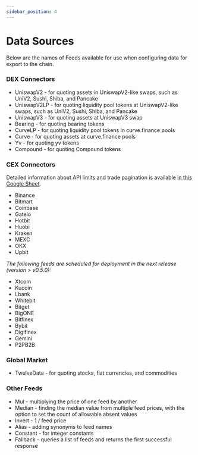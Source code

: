 ```yaml
---
sidebar_position: 4
---
```


# Data Sources

Below are the names of Feeds available for use when configuring data for export to the chain.

### DEX Connectors

- UniswapV2 - for quoting assets in UniswapV2-like swaps, such as UniV2, Sushi, Shiba, and Pancake
- UniswapV2LP - for quoting liquidity pool tokens at UniswapV2-like swaps, such as UniV2, Sushi, Shiba, and Pancake
- UniswapV3 - for quoting assets at UniswapV3 swap
- Bearing - for quoting bearing tokens
- CurveLP - for quoting liquidity pool tokens in curve.finance pools
- Curve - for quoting assets at curve.finance pools
- Yv - for quoting yv tokens
- Compound - for quoting Compound tokens

### CEX Connectors

Detailed information about API limits and trade pagination is available [in this Google Sheet](https://docs.google.com/spreadsheets/d/1mEKBOzWc8vfz9BfTbuhBHnLpISc-_pF0FxS_TCOwlY4/edit#gid=0).

- Binance
- Bitmart
- Coinbase
- Gateio
- Hotbit
- Huobi
- Kraken
- MEXC
- OKX
- Upbit

*The following feeds are scheduled for deployment in the next release (version > v0.5.0):*

- Xtcom
- Kucoin
- Lbank
- Whitebit
- Bitget
- BigONE
- Bitfinex
- Bybit
- Digifinex
- Gemini
- P2PB2B

### Global Market

- TwelveData - for quoting stocks, fiat currencies, and commodities

### Other Feeds

- Mul - multiplying the price of one feed by another
- Median - finding the median value from multiple feed prices, with the option to set the count of allowable absent values
- Invert - 1 / feed price
- Alias - adding synonyms to feed names
- Constant - for integer constants
- Fallback - queries a list of feeds and returns the first successful response
